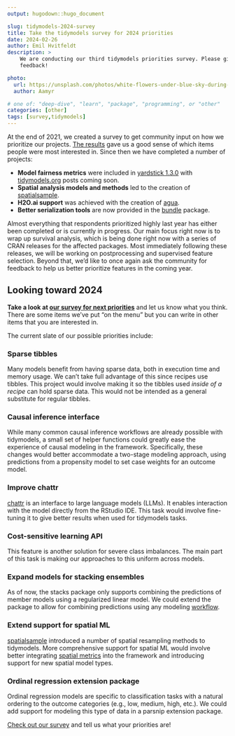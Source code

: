 ```yaml
---
output: hugodown::hugo_document

slug: tidymodels-2024-survey
title: Take the tidymodels survey for 2024 priorities
date: 2024-02-26
author: Emil Hvitfeldt
description: >
    We are conducting our third tidymodels priorities survey. Please give us your
    feedback!

photo:
  url: https://unsplash.com/photos/white-flowers-under-blue-sky-during-daytime-peN6l68AWaw
  author: Aamyr

# one of: "deep-dive", "learn", "package", "programming", or "other"
categories: [other] 
tags: [survey,tidymodels]
---
```


<!--
TODO:
* [x] Look over / edit the post's title in the yaml
* [x] Edit (or delete) the description; note this appears in the Twitter card
* [x] Pick category and tags (see existing with `hugodown::tidy_show_meta()`)
* [x] Find photo & update yaml metadata
* [x] Create `thumbnail-sq.jpg`; height and width should be equal
* [x] Create `thumbnail-wd.jpg`; width should be >5x height
* [x] `hugodown::use_tidy_thumbnails()`
* [x] Add intro sentence, e.g. the standard tagline for the package
* [x] `usethis::use_tidy_thanks()`
-->

At the end of 2021, we created a survey to get community input on how we prioritize our projects. [The results](https://colorado.posit.co/rsc/tidymodels-priorities-2022/) gave us a good sense of which items people were most interested in. Since then we have completed a number of projects:

* **Model fairness metrics** were included in [yardstick 1.3.0](https://yardstick.tidymodels.org/news/index.html#yardstick-130) with [tidymodels.org](https://www.tidymodels.org/) posts coming soon.
* **Spatial analysis models and methods** led to the creation of [spatialsample](https://spatialsample.tidymodels.org/).
* **H2O.ai support** was achieved with the creation of [agua](https://agua.tidymodels.org/).
* **Better serialization tools** are now provided in the [bundle](https://github.com/rstudio/bundle) package.

Almost everything that respondents prioritized highly last year has either been completed or is currently in progress. Our main focus right now is to wrap up survival analysis, which is being done right now with a series of CRAN releases for the affected packages. Most immediately following these releases, we will be working on postprocessing and supervised feature selection. Beyond that, we'd like to once again ask the community for feedback to help us better prioritize features in the coming year.

## Looking toward 2024

**Take a look at [our survey for next priorities](TODO ADD LINK HERE)** and let us know what you think. There are some items we've put "on the menu" but you can write in other items that you are interested in. 

The current slate of our possible priorities include: 

### Sparse tibbles

Many models benefit from having sparse data, both in execution time and memory usage. We can't take full advantage of this since recipes use tibbles. This project would involve making it so the tibbles used _inside of a recipe_ can hold sparse data. This would not be intended as a general substitute for regular tibbles. 

### Causal inference interface

While many common causal inference workflows are already possible with tidymodels, a small set of helper functions could greatly ease the experience of causal modeling in the framework. Specifically, these changes would better accommodate a two-stage modeling approach, using predictions from a propensity model to set case weights for an outcome model.

### Improve chattr

[chattr](https://github.com/mlverse/chattr) is an interface to large language models (LLMs). It enables interaction with the model directly from the RStudio IDE. This task would involve fine-tuning it to give better results when used for tidymodels tasks.

### Cost-sensitive learning API

This feature is another solution for severe class imbalances. The main part of this task is making our approaches to this uniform across models.

### Expand models for stacking ensembles

As of now, the stacks package only supports combining the predictions of member models using a regularized linear model. We could extend the package to allow for combining predictions using any modeling [workflow](https://workflows.tidymodels.org).

### Extend support for spatial ML

[spatialsample](https://spatialsample.tidymodels.org/) introduced a number of spatial resampling methods to tidymodels. More comprehensive support for spatial ML would involve better integrating [spatial metrics](https://www.mm218.dev/posts/2022-08-11-waywiser-010-is-now-on-cran/) into the framework and introducing support for new spatial model types.

### Ordinal regression extension package

Ordinal regression models are specific to classification tasks with a natural ordering to the outcome categories (e.g., low, medium, high, etc.). We could add support for modeling this type of data in a parsnip extension package.

[Check out our survey](TODO ADD LINK HERE) and tell us what your priorities are!
